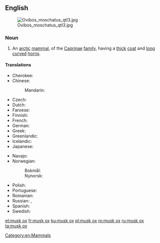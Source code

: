 ==English==
[[File:Ovibos moschatus qtl3.jpg|thumb]]

===Noun===
{{wikipedia}}
{{en-noun|head=[[musk]] [[ox]]|musk oxen}}

# An [[arctic]] [[mammal]], {{taxlink|Ovibos moschatus|species|noshow=1}} of the [[Caprinae]] [[family]], having a [[thick]] [[coat]] and [[long]] [[curve]]d [[horn]]s.

====Translations====
{{trans-top|an arctic mammal}}
* Cherokee: {{t|chr|ᏧᏴᏢ ᏯᎾᏌ|tr=tsuyvtlv yanasa|sc=Cher}}
* Chinese:
*: Mandarin: {{t+|cmn|麝牛|tr=shèniú|sc=Hani}}
* Czech: {{t|cs|pižmoň|m}}
* Dutch: {{t+|nl|muskusos|m}}
* Faroese: {{t|fo|moskusneyt|n}}
* Finnish: {{t+|fi|myskihärkä}}
* French: {{t+|fr|bœuf musqué|m}}
* German: {{t+|de|Moschusochse|m}}
* Greek: {{t|el|μοσχόβους|m|sc=Grek}}
* Greenlandic: {{t|kl|umimmak}}
* Icelandic: {{t|is|sauðnaut}}
* Japanese: {{t|ja|麝香牛|tr=[[ジャコウウシ]], jakōushi|sc=Jpan}}
{{trans-mid}}
* Navajo: {{t|nv|hakʼaz ayání}}
* Norwegian:
*: Bokmål: {{t|nb|moskusoks}}
*: Nynorsk: {{t|nn|moskusfe}}
* Polish: {{t|pl|piżmowół|m}}
* Portuguese: {{t|pt|boi-almiscarado|m}}
* Romanian: {{t+|ro|bou moscat|m}}
* Russian: {{t+|ru|овцебык|m|tr=ovcebýk|sc=Cyrl}}, {{t|ru|мускусный бык|m|tr=múskusnyj byk|sc=Cyrl}}
* Spanish: {{t|es|buey almizclero|m}}
* Swedish: {{t|sv|myskoxe}}
{{trans-bottom}}

[[Category:en:Mammals]]

[[et:musk ox]]
[[fr:musk ox]]
[[ku:musk ox]]
[[pl:musk ox]]
[[ro:musk ox]]
[[ru:musk ox]]
[[ta:musk ox]]